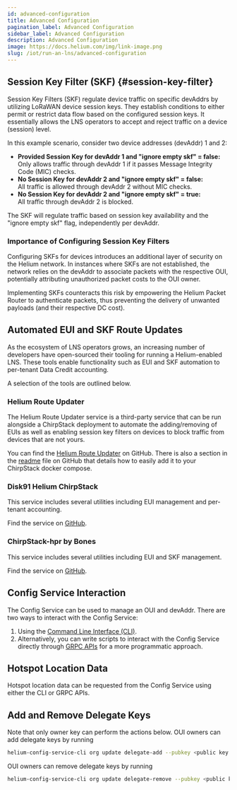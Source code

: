 ```yaml
---
id: advanced-configuration
title: Advanced Configuration
pagination_label: Advanced Configuration
sidebar_label: Advanced Configuration
description: Advanced Configuration
image: https://docs.helium.com/img/link-image.png
slug: /iot/run-an-lns/advanced-configuration
---
```



## Session Key Filter (SKF) {#session-key-filter}

Session Key Filters (SKF) regulate device traffic on specific devAddrs by utilizing LoRaWAN device
session keys. They establish conditions to either permit or restrict data flow based on the
configured session keys. It essentially allows the LNS operators to accept and reject traffic on a
device (session) level.

In this example scenario, consider two device addresses (devAddr) 1 and 2:

- **Provided Session Key for devAddr 1 and "ignore empty skf" = false:**  
  Only allows traffic through devAddr 1 if it passes Message Integrity Code (MIC) checks.
- **No Session Key for devAddr 2 and "ignore empty skf" = false:**  
  All traffic is allowed through devAddr 2 without MIC checks.
- **No Session Key for devAddr 2 and "ignore empty skf" = true:**  
  All traffic through devAddr 2 is blocked.

The SKF will regulate traffic based on session key availability and the "ignore empty skf" flag,
independently per devAddr.

### Importance of Configuring Session Key Filters

Configuring SKFs for devices introduces an additional layer of security on the Helium network. In
instances where SKFs are not established, the network relies on the devAddr to associate packets
with the respective OUI, potentially attributing unauthorized packet costs to the OUI owner.

Implementing SKFs counteracts this risk by empowering the Helium Packet Router to authenticate
packets, thus preventing the delivery of unwanted payloads (and their respective DC cost).

## Automated EUI and SKF Route Updates

As the ecosystem of LNS operators grows, an increasing number of developers have open-sourced their
tooling for running a Helium-enabled LNS. These tools enable functionality such as EUI and SKF
automation to per-tenant Data Credit accounting.

A selection of the tools are outlined below.

### Helium Route Updater

The Helium Route Updater service is a third-party service that can be run alongside a ChirpStack
deployment to automate the adding/removing of EUIs as well as enabling session key filters on
devices to block traffic from devices that are not yours.

You can find the [Helium Route Updater](https://github.com/thisisdevelopment/helium-route-updater)
on GitHub. There is also a section in the
[readme](https://github.com/thisisdevelopment/helium-route-updater#chirpstack-docker-compose-usage)
file on GitHub that details how to easily add it to your ChirpStack docker compose.

### Disk91 Helium ChirpStack

This service includes several utilities including EUI management and per-tenant accounting.

Find the service on [GitHub](https://github.com/disk91/helium-chirpstack-community).

### ChirpStack-hpr by Bones

This service includes several utilities including EUI and SKF management.

Find the service on [GitHub](https://github.com/ccall48/chirpstack-hpr).

## Config Service Interaction

The Config Service can be used to manage an OUI and devAddr. There are two ways to interact with the
Config Service:

1. Using the [Command Line Interface (CLI)](https://github.com/helium/helium-config-service-cli).
1. Alternatively, you can write scripts to interact with the Config Service directly through
   [GRPC APIs](https://github.com/helium/proto/blob/master/src/service/iot_config.proto) for a more
   programmatic approach.

## Hotspot Location Data

Hotspot location data can be requested from the Config Service using either the CLI or GRPC APIs.

## Add and Remove Delegate Keys

Note that only owner key can perform the actions below. OUI owners can add delegate keys by running

```bash
helium-config-service-cli org update delegate-add --pubkey <public key of the delegate key pair you are trying to add> --keypair <relative path of your **owner** keypair path> --commit
```

OUI owners can remove delegate keys by running

```bash
helium-config-service-cli org update delegate-remove --pubkey <public key of the delegate key pair you are trying to remove> --keypair <relative path of your **owner** keypair path> --commit
```
